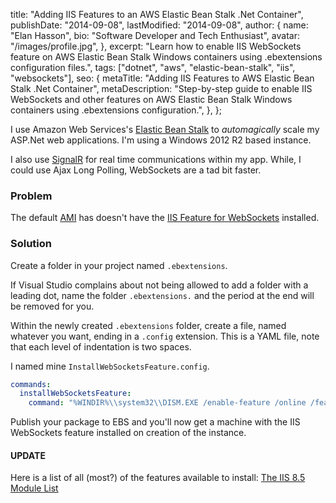   title: "Adding IIS Features to an AWS Elastic Bean Stalk .Net Container",
  publishDate: "2014-09-08",
  lastModified: "2014-09-08",
  author: {
    name: "Elan Hasson",
    bio: "Software Developer and Tech Enthusiast",
    avatar: "/images/profile.jpg",
  },
  excerpt: "Learn how to enable IIS WebSockets feature on AWS Elastic Bean Stalk Windows containers using .ebextensions configuration files.",
  tags: ["dotnet", "aws", "elastic-bean-stalk", "iis", "websockets"],
  seo: {
    metaTitle: "Adding IIS Features to AWS Elastic Bean Stalk .Net Container",
    metaDescription: "Step-by-step guide to enable IIS WebSockets and other features on AWS Elastic Bean Stalk Windows containers using .ebextensions configuration.",
  },
};

I use Amazon Web Services's [Elastic Bean Stalk](http://aws.amazon.com/elasticbeanstalk/) to _automagically_ scale my ASP.Net web applications. I'm using a Windows 2012 R2 based instance.

I also use [SignalR](http://signalr.net/) for real time communications within my app. While, I could use Ajax Long Polling, WebSockets are a tad bit faster.

### Problem

The default [AMI](http://docs.aws.amazon.com/AWSEC2/latest/UserGuide/AMIs.html) has doesn't have the [IIS Feature for WebSockets](http://www.iis.net/learn/get-started/whats-new-in-iis-8/iis-80-websocket-protocol-support) installed.

### Solution

Create a folder in your project named `.ebextensions`.

If Visual Studio complains about not being allowed to add a folder with a leading dot, name the folder `.ebextensions.` and the period at the end will be removed for you.

Within the newly created `.ebextensions` folder, create a file, named whatever you want, ending in a `.config` extension. This is a YAML file, note that each level of indentation is two spaces.

I named mine `InstallWebSocketsFeature.config`.

```yaml
commands:
  installWebSocketsFeature:
    command: "%WINDIR%\\system32\\DISM.EXE /enable-feature /online /featureName:IIS-WebSockets"
```

Publish your package to EBS and you'll now get a machine with the IIS WebSockets feature installed on creation of the instance.

#### UPDATE

Here is a list of all (most?) of the features available to install: [The IIS 8.5 Module List](http://www.iis.net/learn/install/installing-iis-85/installing-iis-85-on-windows-server-2012-r2#ModulesinIIS85)